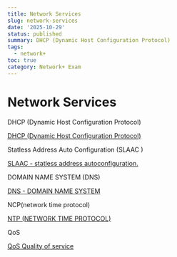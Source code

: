 ```yaml
---
title: Network Services
slug: network-services
date: '2025-10-29'
status: published
summary: DHCP (Dynamic Host Configuration Protocol)
tags:
  - network+
toc: true
category: Network+ Exam
---
```


# Network Services

DHCP (Dynamic Host Configuration Protocol) 

[DHCP (Dynamic Host Configuration Protocol)](Network%20Services/DHCP%20(Dynamic%20Host%20Configuration%20Protocol)%202626f82ab0058078a00de441de311f43.md)

Statless Address Auto Configuration (SLAAC ) 

[SLAAC - statless address autoconfiguration. ](Network%20Services/SLAAC%20-%20statless%20adress%20autoconfiguration%202626f82ab00580968a6dde500cca2ca3.md)

DOMAIN NAME SYSTEM (DNS) 

[DNS - DOMAIN NAME SYSTEM ](Network%20Services/DNS%20-%20DOMAIN%20NAME%20SYSTEM%202626f82ab005803598e9ebd7111c8ffd.md)

NCP(network time protocol)  

[NTP (NETWORK TIME PROTOCOL) ](Network%20Services/NTP%20(NETWORK%20TIME%20PROTOCOL)%202636f82ab0058019bd89f5162692aa40.md)

QoS 

[QoS Quality of service ](Network%20Services/QoS%20Quality%20of%20service%202636f82ab00580448235e1fcda1d672e.md)
